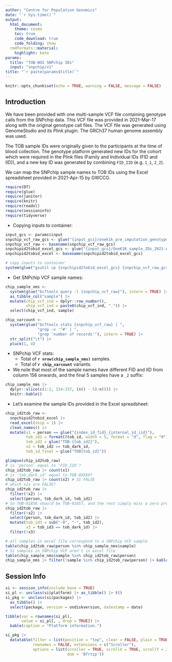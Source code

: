 ```yaml
---
author: "Centre for Population Genomics"
date: "`r Sys.time()`"
output:
  html_document:
    theme: cosmo
    toc: true
    code_download: true
    code_folding: show
  rmdformats::material:
    highlight: kate
params:
  title: "TOB-WGS SNPchip IDs"
  input: "snpchip/v1"
title: "`r paste(params$title)`"
---
```


```r
knitr::opts_chunk$set(echo = TRUE, warning = FALSE, message = FALSE)
```

## Introduction

We have been provided with one multi-sample VCF file containing genotype calls
from the SNPchip data. This VCF file was provided in 2021-Mar-17 along with the
original genotype call files. The VCF file was generated using GenomeStudio and
its Plink plugin. The GRCh37 human genome assembly was used.

The TOB sample IDs were originally given to the participants at the time of
blood collection. The genotype platform generated new IDs for the cohort which
were required in the Plink files (Family and Individual IDs (FID and IID)),
and a new key ID was generated by combining `FID_IID` (e.g. `1_1`, `2_2`).

We can map the SNPchip sample names to TOB IDs using the Excel spreadsheet
provided in 2021-Apr-15 by GWCCG.

```r
require(DT)
require(glue)
require(janitor)
require(knitr)
require(readxl)
require(sessioninfo)
require(tidyverse)
```

- Copying inputs to container:

```r
input_gcs <- params$input
snpchip_vcf_raw_gcs <- glue("{input_gcs}/onek1k_pre_imputation_genotypes.vcf.gz")
snpchip_vcf_raw <- basename(snpchip_vcf_raw_gcs)
snpchipid2tobid_excel_gcs <- glue("{input_gcs}/OneK1K_sample_IDs_2021-Apr-15.xlsx")
snpchipid2tobid_excel <- basename(snpchipid2tobid_excel_gcs)

# copy inputs to container
system(glue("gsutil cp {snpchipid2tobid_excel_gcs} {snpchip_vcf_raw_gcs} ."))
```

- Get SNPchip VCF sample names:

```r
chip_sample_nms <-
  system(glue("bcftools query -l {snpchip_vcf_raw}"), intern = TRUE) |>
  as_tibble_col("sample") |>
  mutate(chip_vcf_ind = dplyr::row_number(),
         chip_vcf_ind = paste0(chip_vcf_ind, ".")) |>
  select(chip_vcf_ind, sample)

chip_varcount <-
  system(glue("bcftools stats {snpchip_vcf_raw} | ",
              "grep -v '^#' | ",
              "grep 'number of records'"), intern = TRUE) |>
  str_split("\t") |>
  pluck(1, 4)
```

- SNPchip VCF stats:
  - Total of **`r nrow(chip_sample_nms)`** samples.
  - Total of **`r chip_varcount`** variants.

- We note that most of the sample names have different FID and IID from
  column 156 onwards, and the final 5 samples have a `_2` suffix:

```r
chip_sample_nms |>
  dplyr::slice(c(1:2, 154:157, (n() - 5):n())) |>
  knitr::kable()
```

- Let's examine the sample IDs provided in the Excel spreadsheet:

```r
chip_id2tob_raw <-
  snpchipid2tobid_excel |>
  read_excel(skip = 1) |>
  clean_names() |>
  mutate(x1 = person == glue("{index_id_fid}_{internal_id_iid}"),
         tob_id2 = formatC(tob_id, width = 5, format = "d", flag = "0"),
         tob_id2 = glue("TOB-{tob_id2}"),
         x2 = tob_id2 == tob_dark_id,
         tob_id_final = glue("TOB{tob_id}"))

glimpse(chip_id2tob_raw)
# is 'person' equal to 'FID_IID'?
chip_id2tob_raw |> count(x1)
# is 'tob_dark_id' equal to TOB-0XXXX?
chip_id2tob_raw |> count(x2) # 31 FALSE
# which x2s are FALSE?
chip_id2tob_raw |>
  filter(!x2) |>
  select(person, tob_dark_id, tob_id2)
# So TOB-01856 should be TOB-01857, and the rest simply miss a zero prefix.
chip_id2tob_raw |>
  filter(!x2) |>
  select(person, tob_dark_id, tob_id2) |>
  mutate(tob_id3 = sub("-0", "-", tob_id2),
         x3 = tob_id3 == tob_dark_id) |>
  filter(!x3)

# all samples in excel file correspond to a SNPchip VCF sample
table(chip_id2tob_raw$person %in% chip_sample_nms$sample)
# 51 samples in SNPchip VCF aren't in excel file
table(chip_sample_nms$sample %in% chip_id2tob_raw$person)
chip_sample_nms |> filter(!sample %in% chip_id2tob_raw$person) |> kable()
```

## Session Info

```r
si <- session_info(include_base = TRUE)
si_pl <- unclass(si$platform) |> as_tibble() |> t()
si_pkg <- unclass(si$packages) |>
  as_tibble() |>
  select(package, version = ondiskversion, datestamp = date)

tibble(var = rownames(si_pl),
       value = si_pl[, , drop = TRUE]) |>
  kable(caption = "Platform information.")

si_pkg |>
  datatable(filter = list(position = "top", clear = FALSE, plain = TRUE),
            rownames = FALSE, extensions = c("Scroller"),
            options = list(scroller = TRUE, scrollX = TRUE, scrollY = 200,
                           dom = 'Bfrtip'))
```
